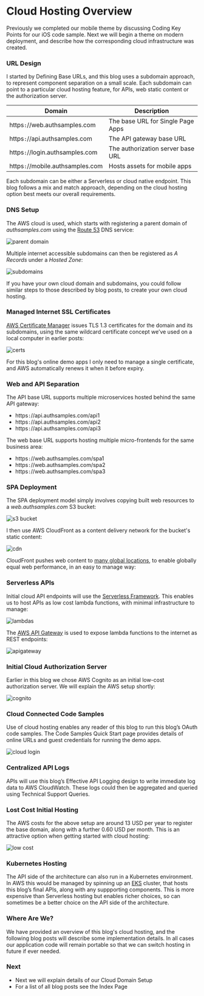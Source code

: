 # Cloud Hosting Overview

Previously we completed our mobile theme by discussing <Link href='/posts/ios-code-sample-coding-key-points'>Coding Key Points</Link> for our iOS code sample. Next we will begin a theme on modern deployment, and describe how the corresponding cloud infrastructure was created.

### URL Design

I started by <Link href='/posts/oauth-infrastructure-setup'>Defining Base URLs</Link>, and this blog uses a subdomain approach, to represent component separation on a small scale. Each subdomain can point to a particular cloud hosting feature, for APIs, web static content or the authorization server.

| Domain | Description |
| ------ | ----------- |
| https`:`//web.authsamples.com | The base URL for Single Page Apps |
| https`:`//api.authsamples.com | The API gateway base URL |
| https`:`//login.authsamples.com | The authorization server base URL |
| https`:`//mobile.authsamples.com | Hosts assets for mobile apps |

Each subdomain can be either a Serverless or cloud native endpoint. This blog follows a mix and match approach, depending on the cloud hosting option best meets our overall requirements.

### DNS Setup

The AWS cloud is used, which starts with registering a parent domain of *authsamples.com* using the [Route 53](https://aws.amazon.com/route53/) DNS service:

![parent domain](/images/580/parent-domain.jpg)

Multiple internet accessible subdomains can then be registered as *A Records* under a *Hosted Zone*:

![subdomains](/images/580/subdomains.jpg)

If you have your own cloud domain and subdomains, you could follow similar steps to those described by blog posts, to create your own cloud hosting.

### Managed Internet SSL Certificates

[AWS Certificate Manager](https://aws.amazon.com/certificate-manager/) issues TLS 1.3 certificates for the domain and its subdomains, using the same wildcard certificate concept we’ve used on a local computer in earlier posts:

![certs](/images/580/certs.jpg)

For this blog's online demo apps I only need to manage a single certificate, and AWS automatically renews it when it before expiry.

### Web and API Separation

The API base URL supports multiple microservices hosted behind the same API gateway:

- https`:`//api.authsamples.com/api1
- https`:`//api.authsamples.com/api2
- https`:`//api.authsamples.com/api3

The web base URL supports hosting multiple micro-frontends for the same business area:

- https`:`//web.authsamples.com/spa1
- https`:`//web.authsamples.com/spa2
- https`:`//web.authsamples.com/spa3

### SPA Deployment

The SPA deployment model simply involves copying built web resources to a *web.authsamples.com* S3 bucket:

![s3 bucket](/images/580/s3-bucket.jpg)

I then use AWS CloudFront as a content delivery network for the bucket's static content:

![cdn](/images/580/cdn.jpg)

CloudFront pushes web content to [many global locations](https://aws.amazon.com/cloudfront/features), to enable globally equal web performance, in an easy to manage way:

### Serverless APIs

Initial cloud API endpoints will use the [Serverless Framework](https://serverless.com/framework). This enables us to host APIs as low cost lambda functions, with minimal infrastructure to manage:

![lambdas](/images/580/lambdas.jpg)

The [AWS API Gateway](https://aws.amazon.com/api-gateway/) is used to expose lambda functions to the internet as REST endpoints:

![apigateway](/images/580/apigateway.jpg)

### Initial Cloud Authorization Server

Earlier in this blog we chose AWS Cognito as an initial low-cost authorization server. We will explain the AWS setup shortly:

![cognito](/images/580/cognito.jpg)

### Cloud Connected Code Samples

Use of cloud hosting enables any reader of this blog to run this blog’s OAuth code samples. The <Link href='/posts/quick-start'>Code Samples Quick Start</Link> page provides details of online URLs and guest credentials for running the demo apps.

![cloud login](/images/580/cloud-login.jpg)

### Centralized API Logs

APIs will use this blog’s <Link href='/posts/effective-api-logging'>Effective API Logging</Link> design to write immediate log data to AWS CloudWatch. These logs could then be aggregated and queried using <Link href='/posts/api-technical-support-analysis'>Technical Support Queries</Link>.

### Lost Cost Initial Hosting

The AWS costs for the above setup are around 13 USD per year to register the base domain, along with a further 0.60 USD per month. This is an attractive option when getting started with cloud hosting:

![low cost](/images/580/low-cost.jpg)

### Kubernetes Hosting

The API side of the architecture can also run in a Kubernetes environment. In AWS this would be managed by spinning up an [EKS](https://docs.aws.amazon.com/whitepapers/latest/overview-deployment-options/amazon-elastic-kubernetes-service.html) cluster, that hosts this blog’s final APIs, along with any suppporting components. This is more expensive than Serverless hosting but enables richer choices, so can sometimes be a better choice on the API side of the architecture.

### Where Are We?

We have provided an overview of this blog's cloud hosting, and the following blog posts will describe some implementation details. In all cases our application code will remain portable so that we can switch hosting in future if ever needed.

### Next

- Next we will explain details of our <Link href='/posts/cloud-domain-setup'>Cloud Domain Setup</Link>
- For a list of all blog posts see the <Link href='/posts/index'>Index Page</Link>


